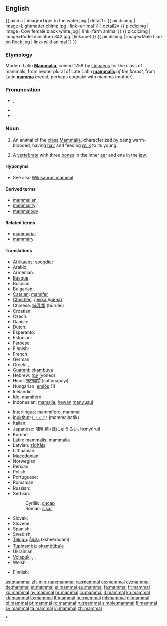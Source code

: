 {{wikipedia}}
==English==
{{ picdic
| image=Tiger in the water.jpg
| detail1=
{{ picdicimg | image=Lightmatter chimp.jpg | link=animal }}
| detail2=
{{ picdicimg | image=Cow female black white.jpg | link=farm animal }}
{{ picdicimg | image=Pudel miniatura 342.jpg | link=pet }}
{{ picdicimg | image=Male Lion on Rock.jpg | link=wild animal }}
}}

===Etymology===
Modern Latin '''[[Mammalia]]''', coined 1758 by [[w:Linnaeus|Linnaeus]] for the class of mammals, from neuter plural of Late Latin '''[[mammalis]]''' ''of the breast'', from Latin '''[[mamma]]''' ''breast'', perhaps cognate with mamma (mother).

===Pronunciation===
* {{a|GenAm}} {{IPA|/ˈmæməl/}}, {{SAMPA|/"m{m@l/}}
* {{hyphenation|mam|mal}}
* {{audio|en-us-mammal.ogg|Audio (US)}}

===Noun===
{{en-noun}}

# An animal of the [[class]] [[Mammalia]], characterized by being warm-blooded, having [[hair]] and feeding [[milk]] to its young.
# {{paleontology}} A [[vertebrate]] with three [[bone]]s in the inner [[ear]] and one in the [[jaw]].

====Hyponyms====
* See also [[Wikisaurus:mammal]]

====Derived terms====
* [[mammalian]]
* [[mammality]]
* [[mammalogy]]

====Related terms====
* [[mammarial]]
* [[mammary]]

====Translations====
{{trans-top|animal of the class Mammalia}}
* [[Afrikaans]]: [[soogdier]]
* Arabic: {{t-|ar|ثديي|alt=ثَديِيّ|tr=thadyiyy}}
* Armenian: {{t-|hy|կաթնասուն|tr=kat'nasun}}
* [[Basque]]: {{t|eu|ugaztun}}
* Bosnian: {{t-|bs|sisar|m}}
* Bulgarian: {{t+|bg|бозайник|m|tr=bozajnik}}
* [[Catalan]]: [[mamífer]]
* [[Chechen]]: [[декха дийнат]]
* Chinese: [[哺乳類]] (bǔrǔlèi)
* Croatian: {{t-|hr|sisavac|m}}
* Czech: {{t+|cs|savec|m}}
* Danish: {{t+|da|pattedyr}}
* Dutch: {{t+|nl|zoogdier|n}}
* Esperanto: {{t-|eo|mamulo|xs=Esperanto}}
* Estonian: {{t-|et|imetaja}}
* Faroese: {{t+|fo|súgdjór|xs=Faroese}}
* Finnish: {{t+|fi|nisäkäs}}
* French: {{t+|fr|mammifère|m}}
* German: {{t+|de|Säugetier|n}}
* Greek: {{t|el|θηλαστικό|n|tr=thilastikó}}, {{t+|el|μαστοφόρο|n|tr=mastofóro}}
* [[Guaraní]]: [[okambúva]]
* Hebrew: [[יונק]] (yoneq)
* Hindi: [[सटनपायी]] (sat'anapāyī)
* Hungarian: [[emlős]] (1)
* Icelandic: {{t+|is|spendýr}}
* [[Ido]]: [[mamifero]]
* Indonesian: [[mamalia]], [[hewan]] [[susu|menyusui]]
{{trans-mid}}
* [[Interlingua]]: [[mammifero]], mammal
* [[Inuktitut]]: [[ᒪᒻᒪᓛᑎᒃ]] (mammalaatik)
* Italian: {{t+|it|mammifero|m}}
* Japanese: [[哺乳類]] ([[ほにゅうるい]], honyūrui)
* Korean: {{t+|ko|포유류|tr=poyuryu|sc=Hang}}
* Latin: [[mammalis]], [[mammalia]]
* Latvian: [[zīdītājs]] {{m}}
* Lithuanian: {{t+|lt|žinduolis|m|xs=Lithuanian}}
* [[Macedonian]]: {{t-|mk|цицач|m|tr=cícač}}
* Norwegian: {{t+|no|pattedyr|n}}
* Persian: {{t-|fa|پستاندار|tr=pestandar|xs=Persian}}
* Polish: {{t+|pl|ssak|m}}
* Portuguese: {{t+|pt|mamífero|m}}
* Romanian: {{t+|ro|mamifer|n}}
* Russian: {{t+|ru|млекопитающее|n|tr=mlekopitájuščeje}}
* Serbian:
*: Cyrillic: [[сисар]] {{m}}
*: Roman: [[sisar]] {{m}}
* Slovak: {{t-|sk|cicavec|m}}
* Slovene: {{t+|sl|sesalec|m}}
* Spanish: {{t+|es|mamífero|m}}
* Swedish: {{t+|sv|däggdjur|n}}
* [[Telugu]]: [[క్షీరదం]] (ksheeradam)
* [[Tupinambá]]: [[okambúba'e]]
* Ukrainian: {{t-|uk|ссавці|tr=ssavtsi|xs=Ukrainian}}
* [[Volapük]]: {{qualifier|male or female}} {{t|vo|sügaf}}, {{qualifier|male or female}} {{t|vo|süganim}}, {{qualifier|male or female}} {{t|vo|nimaf}}
* Welsh: {{t|cy|mamal|m}}
{{trans-bottom}}

{{trans-top|paleontology: vertebrate with three bones in the inner ear and one in the jaw}}
* Finnish: {{t+|fi|nisäkäs}}
{{trans-mid}}
{{trans-bottom}}

[[Category:Mammals|*]]

[[ast:mammal]]
[[zh-min-nan:mammal]]
[[ca:mammal]]
[[cs:mammal]]
[[cy:mammal]]
[[de:mammal]]
[[et:mammal]]
[[el:mammal]]
[[eu:mammal]]
[[fa:mammal]]
[[fr:mammal]]
[[ko:mammal]]
[[hy:mammal]]
[[hr:mammal]]
[[io:mammal]]
[[it:mammal]]
[[kn:mammal]]
[[kk:mammal]]
[[lo:mammal]]
[[lt:mammal]]
[[hu:mammal]]
[[ml:mammal]]
[[nl:mammal]]
[[pl:mammal]]
[[pt:mammal]]
[[ro:mammal]]
[[ru:mammal]]
[[simple:mammal]]
[[fi:mammal]]
[[sv:mammal]]
[[ta:mammal]]
[[vi:mammal]]
[[zh:mammal]]